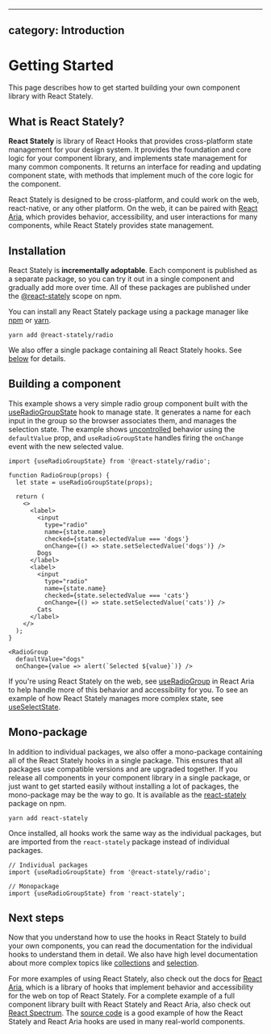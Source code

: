 <!-- Copyright 2020 Adobe. All rights reserved.
This file is licensed to you under the Apache License, Version 2.0 (the "License");
you may not use this file except in compliance with the License. You may obtain a copy
of the License at http://www.apache.org/licenses/LICENSE-2.0
Unless required by applicable law or agreed to in writing, software distributed under
the License is distributed on an "AS IS" BASIS, WITHOUT WARRANTIES OR REPRESENTATIONS
OF ANY KIND, either express or implied. See the License for the specific language
governing permissions and limitations under the License. -->


---
category: Introduction
---

# Getting Started

This page describes how to get started building your own component library with React Stately.

## What is React Stately?

**React Stately** is library of React Hooks that provides cross-platform state management for your design system.
It provides the foundation and core logic for your component library, and implements state management for many
common components. It returns an interface for reading and updating component state, with methods that implement
much of the core logic for the component.

React Stately is designed to be cross-platform, and could work on the web, react-native, or any other platform.
On the web, it can be paired with [React Aria](../react-aria/index.html), which provides behavior, accessibility,
and user interactions for many components, while React Stately provides state management.

## Installation

React Stately is **incrementally adoptable**. Each component is published as a separate package, so you can try it
out in a single component and gradually add more over time. All of these packages are published under the
[@react-stately](https://www.npmjs.com/org/react-stately) scope on npm.

You can install any React Stately package using a package manager like [npm](https://docs.npmjs.com/cli/npm) or
[yarn](https://classic.yarnpkg.com/lang/en/).

```
yarn add @react-stately/radio
```

We also offer a single package containing all React Stately hooks. See [below](#mono-package) for details.

## Building a component

This example shows a very simple radio group component built with the [useRadioGroupState](useRadioGroupState.html) hook
to manage state. It generates a name for each input in the group so the browser associates them, and manages the
selection state. The example shows [uncontrolled](https://reactjs.org/docs/uncontrolled-components.html) behavior
using the `defaultValue` prop, and `useRadioGroupState` handles firing the `onChange` event with the new selected value.

```tsx example
import {useRadioGroupState} from '@react-stately/radio';

function RadioGroup(props) {
  let state = useRadioGroupState(props);

  return (
    <>
      <label>
        <input
          type="radio"
          name={state.name}
          checked={state.selectedValue === 'dogs'}
          onChange={() => state.setSelectedValue('dogs')} />
        Dogs
      </label>
      <label>
        <input
          type="radio"
          name={state.name}
          checked={state.selectedValue === 'cats'}
          onChange={() => state.setSelectedValue('cats')} />
        Cats
      </label>
    </>
  );
}

<RadioGroup
  defaultValue="dogs"
  onChange={value => alert(`Selected ${value}`)} />
```

If you're using React Stately on the web, see [useRadioGroup](../react-aria/useRadioGroup.html) in React Aria to help
handle more of this behavior and accessibility for you. To see an example of how React Stately manages more complex state,
see [useSelectState](useSelectState.html).

## Mono-package

In addition to individual packages, we also offer a mono-package containing all of the React Stately hooks in a single
package. This ensures that all packages use compatible versions and are upgraded together. If you release all components
in your component library in a single package, or just want to get started easily without installing a lot of packages,
the mono-package may be the way to go. It is available as the [react-stately](https://npmjs.com/package/react-stately) package
on npm.

```
yarn add react-stately
```

Once installed, all hooks work the same way as the individual packages, but are imported from the `react-stately` package
instead of individual packages.

```tsx
// Individual packages
import {useRadioGroupState} from '@react-stately/radio';
```

```tsx
// Monopackage
import {useRadioGroupState} from 'react-stately';
```

## Next steps

Now that you understand how to use the hooks in React Stately to build your own components, you can read the documentation
for the individual hooks to understand them in detail. We also have high level documentation about more complex topics like
[collections](collections.html) and [selection](selection.html).

For more examples of using React Stately, also check out the docs for [React Aria](../react-aria/index.html), which is a library
of hooks that implement behavior and accessibility for the web on top of React Stately. For a complete example of a full component library
built with React Stately and React Aria, also check out [React Spectrum](../react-spectrum/index.html). The
[source code](https://github.com/watheia/spectrum/tree/main/packages/%40react-spectrum)
is a good example of how the React Stately and React Aria hooks are used in many real-world components.
